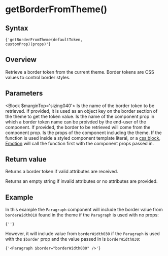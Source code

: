 

# getBorderFromTheme()

## Syntax

<Code>{'getBorderFromTheme(defaultToken, customProp)(props)'}</Code>

## Overview

Retrieve a border token from the current theme. Border tokens are CSS values to control border styles.

## Parameters

<Block $marginTop='sizing040'>
  <Prop name='defaultToken' type='ThemeToken'>
    Is the name of the border token to be retrieved. If provided, it is used as an object key on the border section of the theme to get the token value.
  </Prop>
  <Prop name='customProp' type="Exclude<keyof Props, 'theme'>">
    Is the name of the component prop in which a border token name can be proivded by the end-user of the component. If provided, the border to be retrieved will come from the component prop.
  </Prop>
  <Prop name='props' type='Props'>
    Is the props of the component including the theme. If the function is used inside a styled component template literal, or a [css block](/utils/css), [Emotion](https://emotion.sh/docs/) will call the function first with the component props passed in.
  </Prop>
</Block>

## Return value

Returns a border token if valid attributes are received.

Returns an empty string if invalid attributes or no attributes are provided.

## Example

<CodeFromFile language="text" path="examples/utils/get-border-from-theme.tsx"/>

In this example the `Paragraph` component will include the border value from `borderWidth010` found in the theme if the `Paragraph` is used with no props:

<Code>{'<Paragraph />'}</Code>

However, it will include value from `borderWidth030` if the `Paragraph` is used with the `$border` prop and the value passed in is `borderWidth030`:

<Code>{'<Paragraph $border="borderWidth030" />'}</Code>
